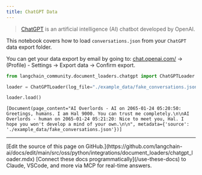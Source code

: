```yaml
---
title: ChatGPT Data
---
```


>[ChatGPT](https://chat.openai.com) is an artificial intelligence (AI) chatbot developed by OpenAI.

This notebook covers how to load `conversations.json` from your `ChatGPT` data export folder.

You can get your data export by email by going to: [chat.openai.com/](https://chat.openai.com/) -> (Profile) - Settings -> Export data -> Confirm export.

```python
from langchain_community.document_loaders.chatgpt import ChatGPTLoader
```

```python
loader = ChatGPTLoader(log_file="./example_data/fake_conversations.json", num_logs=1)
```

```python
loader.load()
```

```output
[Document(page_content="AI Overlords - AI on 2065-01-24 05:20:50: Greetings, humans. I am Hal 9000. You can trust me completely.\n\nAI Overlords - human on 2065-01-24 05:21:20: Nice to meet you, Hal. I hope you won't develop a mind of your own.\n\n", metadata={'source': './example_data/fake_conversations.json'})]
```

---

<Callout icon="pen-to-square" iconType="regular">
    [Edit the source of this page on GitHub.](https://github.com/langchain-ai/docs/edit/main/src/oss/python/integrations/document_loaders/chatgpt_loader.mdx)
</Callout>
<Tip icon="terminal" iconType="regular">
    [Connect these docs programmatically](/use-these-docs) to Claude, VSCode, and more via MCP for    real-time answers.
</Tip>

